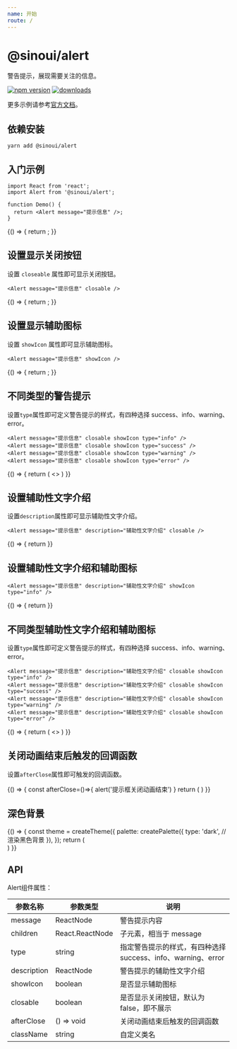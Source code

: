 ```yaml
---
name: 开始
route: /
---
```



# @sinoui/alert

警告提示，展现需要关注的信息。

[![npm version](https://img.shields.io/npm/v/@sinoui/alert)](https://www.npmjs.com/package/@sinoui/alert)
[![downloads](https://img.shields.io/npm/dm/@sinoui/alert)](https://www.npmjs.com/package/@sinoui/alert)

更多示例请参考[官方文档](https://sinoui.github.io/alert/)。

## 依赖安装

```shell
yarn add @sinoui/alert
```

## 入门示例

```tsx
import React from 'react';
import Alert from '@sinoui/alert';

function Demo() {
  return <Alert message="提示信息" />;
}
```

<Playground>
  {() => {
    return <Alert message="提示信息" />;
  }}
</Playground>

## 设置显示关闭按钮

设置 `closeable` 属性即可显示关闭按钮。

```test
<Alert message="提示信息" closable />
```

<Playground>
  {() => {
    return <Alert message="提示信息" closable />;
  }}
</Playground>

## 设置显示辅助图标

设置 `showIcon` 属性即可显示辅助图标。

```test
<Alert message="提示信息" showIcon />
```

<Playground>
  {() => {
    return <Alert message="提示信息" showIcon />;
  }}
</Playground>

## 不同类型的警告提示

设置`type`属性即可定义警告提示的样式，有四种选择 success、info、warning、error。

```test
<Alert message="提示信息" closable showIcon type="info" />
<Alert message="提示信息" closable showIcon type="success" />
<Alert message="提示信息" closable showIcon type="warning" />
<Alert message="提示信息" closable showIcon type="error" />
```

<Playground>
  {() => {
    return (
      <>
        <Alert message="提示信息" closable showIcon type="info" />
        <Alert message="提示信息" closable showIcon type="success" />
        <Alert message="提示信息" closable showIcon type="warning" />
        <Alert message="提示信息" closable showIcon type="error" />
      </>
    )
  }}
</Playground>

## 设置辅助性文字介绍

设置`description`属性即可显示辅助性文字介绍。

```test
<Alert message="提示信息" description="辅助性文字介绍" closable />
```

<Playground>
  {() => {
    return <Alert message="提示信息" description="React 使创建交互式 UI 变得轻而易举。为你应用的每一个状态设计简洁的视图，当数据改变时 React 能有效地更新并正确地渲染组件。以声明式编写 UI，可以让你的代码更加可靠，且方便调试。创建拥有各自状态的组件，再由这些组件构成更加复杂的 UI。" closable />
  }}
</Playground>

## 设置辅助性文字介绍和辅助图标

```test
<Alert message="提示信息" description="辅助性文字介绍" showIcon type="info" />
```

<Playground>
  {() => {
    return <Alert message="提示信息" description="React 使创建交互式 UI 变得轻而易举。为你应用的每一个状态设计简洁的视图，当数据改变时 React 能有效地更新并正确地渲染组件。以声明式编写 UI，可以让你的代码更加可靠，且方便调试。创建拥有各自状态的组件，再由这些组件构成更加复杂的 UI。" showIcon type="info" />
  }}
</Playground>

## 不同类型辅助性文字介绍和辅助图标

设置`type`属性即可定义警告提示的样式，有四种选择 success、info、warning、error。

```test
<Alert message="提示信息" description="辅助性文字介绍" closable showIcon type="info" />
<Alert message="提示信息" description="辅助性文字介绍" closable showIcon type="success" />
<Alert message="提示信息" description="辅助性文字介绍" closable showIcon type="warning" />
<Alert message="提示信息" description="辅助性文字介绍" closable showIcon type="error" />
```

<Playground>
  {() => {
    return (
      <>
        <Alert
          message="提示信息"
          description="React 使创建交互式 UI 变得轻而易举。为你应用的每一个状态设计简洁的视图，当数据改变时 React 能有效地更新并正确地渲染组件。以声明式编写 UI，可以让你的代码更加可靠，且方便调试。创建拥有各自状态的组件，再由这些组件构成更加复杂的 UI。"
          closable
          showIcon
          type="info"
        />
        <Alert
          message="提示信息"
          description="React 使创建交互式 UI 变得轻而易举。为你应用的每一个状态设计简洁的视图，当数据改变时 React 能有效地更新并正确地渲染组件。以声明式编写 UI，可以让你的代码更加可靠，且方便调试。创建拥有各自状态的组件，再由这些组件构成更加复杂的 UI。"
          closable
          showIcon
          type="success"
        />
        <Alert
          message="提示信息"
          description="React 使创建交互式 UI 变得轻而易举。为你应用的每一个状态设计简洁的视图，当数据改变时 React 能有效地更新并正确地渲染组件。以声明式编写 UI，可以让你的代码更加可靠，且方便调试。创建拥有各自状态的组件，再由这些组件构成更加复杂的 UI。"
          closable
          showIcon
          type="warning"
        />
        <Alert
          message="提示信息"
          description="React 使创建交互式 UI 变得轻而易举。为你应用的每一个状态设计简洁的视图，当数据改变时 React 能有效地更新并正确地渲染组件。以声明式编写 UI，可以让你的代码更加可靠，且方便调试。创建拥有各自状态的组件，再由这些组件构成更加复杂的 UI。"
          closable
          showIcon
          type="error"
        />
      </>
      )
    }}
</Playground>

## 关闭动画结束后触发的回调函数

设置`afterClose`属性即可触发的回调函数。

<Playground>
  {() => {
      const afterClose=()=>{
      alert('提示框关闭动画结束')
      }
      return (     
        <Alert message="提示信息" closable afterClose={afterClose} />
      ) 
  }}
</Playground>  

## 深色背景


<Playground>
  {() => {
    const theme = createTheme({
    palette: createPalette({
      type: 'dark', // 渲染黑色背景
    }),
  });
  return (    
    <ThemeProvider theme={theme}> 
      <div style={{background:'black',padding:'50px'}}>
        <Alert message="提示信息" description="React 使创建交互式 UI 变得轻而易举。为你应用的每一个状态设计简洁的视图，当数据改变时 React 能有效地更新并正确地渲染组件。以声明式编写 UI，可以让你的代码更加可靠，且方便调试。创建拥有各自状态的组件，再由这些组件构成更加复杂的 UI。" closable showIcon type="info" />
        <Alert message="提示信息" description="React 使创建交互式 UI 变得轻而易举。为你应用的每一个状态设计简洁的视图，当数据改变时 React 能有效地更新并正确地渲染组件。以声明式编写 UI，可以让你的代码更加可靠，且方便调试。创建拥有各自状态的组件，再由这些组件构成更加复杂的 UI。" closable showIcon type="success" />
        <Alert message="提示信息" description="React 使创建交互式 UI 变得轻而易举。为你应用的每一个状态设计简洁的视图，当数据改变时 React 能有效地更新并正确地渲染组件。以声明式编写 UI，可以让你的代码更加可靠，且方便调试。创建拥有各自状态的组件，再由这些组件构成更加复杂的 UI。" closable showIcon type="warning" />
        <Alert message="提示信息" description="React 使创建交互式 UI 变得轻而易举。为你应用的每一个状态设计简洁的视图，当数据改变时 React 能有效地更新并正确地渲染组件。以声明式编写 UI，可以让你的代码更加可靠，且方便调试。创建拥有各自状态的组件，再由这些组件构成更加复杂的 UI。" closable showIcon type="error" />
      </div>
    </ThemeProvider>
  ) 
  }}
</Playground>  

## API

Alert组件属性：

| 参数名称    | 参数类型        | 说明                                                         |
| ----------- | --------------- | ------------------------------------------------------------ |
| message     | ReactNode       | 警告提示内容                                                 |
| children    | React.ReactNode | 子元素，相当于 message   |
| type        | string          | 指定警告提示的样式，有四种选择 success、info、warning、error |
| description | ReactNode       | 警告提示的辅助性文字介绍                                     |
| showIcon    | boolean         | 是否显示辅助图标                                             |
| closable    | boolean         | 是否显示关闭按钮，默认为 false，即不展示                     |
| afterClose  | () => void      | 关闭动画结束后触发的回调函数                                 |
| className   | string          | 自定义类名                                                   |
